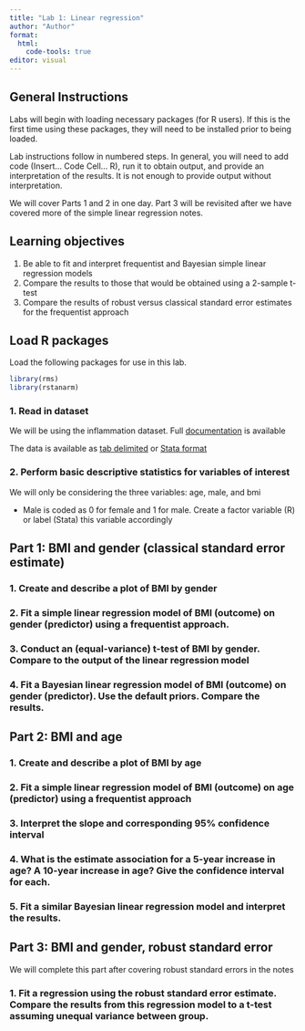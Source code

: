 ```yaml
---
title: "Lab 1: Linear regression"
author: "Author"
format:
  html:
    code-tools: true
editor: visual
---
```


## General Instructions

Labs will begin with loading necessary packages (for R users). If this is the first time using these packages, they will need to be installed prior to being loaded.

Lab instructions follow in numbered steps. In general, you will need to add code (Insert... Code Cell... R), run it to obtain output, and provide an interpretation of the results. It is not enough to provide output without interpretation.

We will cover Parts 1 and 2 in one day. Part 3 will be revisited after we have covered more of the simple linear regression notes.

## Learning objectives

1.  Be able to fit and interpret frequentist and Bayesian simple linear regression models
2.  Compare the results to those that would be obtained using a 2-sample t-test
3.  Compare the results of robust versus classical standard error estimates for the frequentist approach

## Load R packages

Load the following packages for use in this lab.

```r
library(rms)
library(rstanarm)
```

### 1. Read in dataset

We will be using the inflammation dataset. Full [documentation](https://biostat.app.vumc.org/wiki/pub/Main/CourseBios312/inflamm.pdf) is available

The data is available as [tab delimited](https://biostat.app.vumc.org/wiki/pub/Main/CourseBios312/inflamm.txt) or [Stata format](https://biostat.app.vumc.org/wiki/pub/Main/CourseBios312/inflamm.dta)

### 2. Perform basic descriptive statistics for variables of interest

We will only be considering the three variables: age, male, and bmi

-   Male is coded as 0 for female and 1 for male. Create a factor variable (R) or label (Stata) this variable accordingly

## Part 1: BMI and gender (classical standard error estimate)

### 1. Create and describe a plot of BMI by gender

### 2. Fit a simple linear regression model of BMI (outcome) on gender (predictor) using a frequentist approach.

### 3. Conduct an (equal-variance) t-test of BMI by gender. Compare to the output of the linear regression model

### 4. Fit a Bayesian linear regression model of BMI (outcome) on gender (predictor). Use the default priors. Compare the results.

## Part 2: BMI and age

### 1. Create and describe a plot of BMI by age

### 2. Fit a simple linear regression model of BMI (outcome) on age (predictor) using a frequentist approach

### 3. Interpret the slope and corresponding 95% confidence interval

### 4. What is the estimate association for a 5-year increase in age? A 10-year increase in age? Give the confidence interval for each.

### 5. Fit a similar Bayesian linear regression model and interpret the results.

## Part 3: BMI and gender, robust standard error

We will complete this part after covering robust standard errors in the notes

### 1. Fit a regression using the robust standard error estimate. Compare the results from this regression model to a t-test assuming unequal variance between group.
